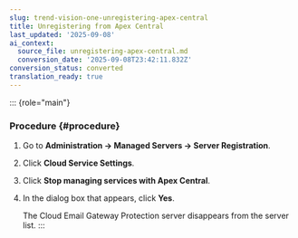 ```yaml
---
slug: trend-vision-one-unregistering-apex-central
title: Unregistering from Apex Central
last_updated: '2025-09-08'
ai_context:
  source_file: unregistering-apex-central.md
  conversion_date: '2025-09-08T23:42:11.832Z'
conversion_status: converted
translation_ready: true
---
```


::: {role="main"}
### Procedure {#procedure}

1.  Go to **Administration → Managed Servers → Server Registration**.

2.  Click **Cloud Service Settings**.

3.  Click **Stop managing services with Apex Central**.

4.  In the dialog box that appears, click **Yes**.

    The Cloud Email Gateway Protection server disappears from the server list.
:::

